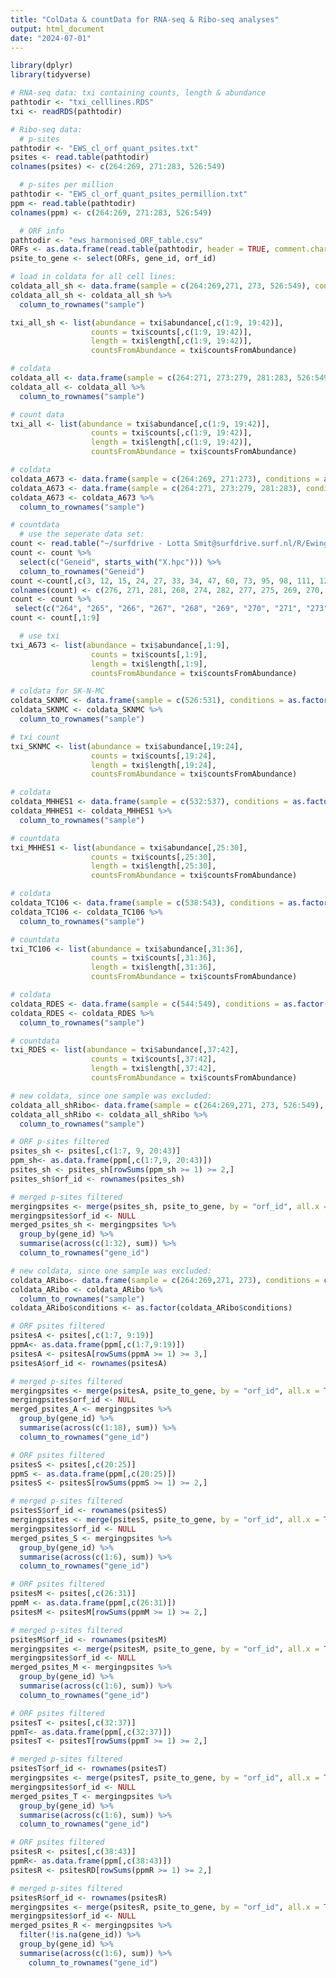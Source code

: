```yaml
---
title: "ColData & countData for RNA-seq & Ribo-seq analyses"
output: html_document
date: "2024-07-01"
---
```


```r
library(dplyr)
library(tidyverse)
```

```r
# RNA-seq data: txi containing counts, length & abundance
pathtodir <- "txi_celllines.RDS"
txi <- readRDS(pathtodir)

# Ribo-seq data: 
  # p-sites
pathtodir <- "EWS_cl_orf_quant_psites.txt"
psites <- read.table(pathtodir)
colnames(psites) <- c(264:269, 271:283, 526:549)

  # p-sites per million
pathtodir <- "EWS_cl_orf_quant_psites_permillion.txt"
ppm <- read.table(pathtodir)
colnames(ppm) <- c(264:269, 271:283, 526:549)

  # ORF info
pathtodir <- "ews_harmonised_ORF_table.csv"
ORFs <- as.data.frame(read.table(pathtodir, header = TRUE, comment.char = "#", sep = ","))
psite_to_gene <- select(ORFs, gene_id, orf_id)
```


```r
# load in coldata for all cell lines:
coldata_all_sh <- data.frame(sample = c(264:269,271, 273, 526:549), conditions = as.factor(c(rep("DOXneg", 5), rep("DOXpos", 3), rep("DOXpos", 3), rep("DOXneg", 3), rep("DOXpos", 3), rep("DOXneg", 3), rep("DOXpos", 3), rep("DOXneg", 3), rep("DOXpos", 3), rep("DOXneg", 3))), cell_line = as.factor(c(rep("A673", 8), rep("SK-N-MC", 6), rep("MHH-ES1", 6), rep("TC-106", 6), rep("RD-ES", 6))))
coldata_all_sh <- coldata_all_sh %>%
  column_to_rownames("sample") 

txi_all_sh <- list(abundance = txi$abundance[,c(1:9, 19:42)], 
                  counts = txi$counts[,c(1:9, 19:42)],
                  length = txi$length[,c(1:9, 19:42)],
                  countsFromAbundance = txi$countsFromAbundance)
```

```r
# coldata
coldata_all <- data.frame(sample = c(264:271, 273:279, 281:283, 526:549), conditions = as.factor(c(rep("DOXneg", 5), rep("DOXpos", 4), rep("DOXneg", 5), rep("DOXneg", 4), rep("DOXpos", 3), rep("DOXneg", 3), rep("DOXpos", 3), rep("DOXneg", 3), rep("DOXpos", 3), rep("DOXneg", 3), rep("DOXpos", 3), rep("DOXneg", 3))), cell_line = as.factor(c(rep("A673", 18), rep("SK-N-MC", 6), rep("MHH-ES1", 6), rep("TC-106", 6), rep("RD-ES", 6))))
coldata_all <- coldata_all %>%
  column_to_rownames("sample") 

# count data
txi_all <- list(abundance = txi$abundance[,c(1:9, 19:42)], 
                  counts = txi$counts[,c(1:9, 19:42)],
                  length = txi$length[,c(1:9, 19:42)],
                  countsFromAbundance = txi$countsFromAbundance)
```


```r
# coldata  
coldata_A673 <- data.frame(sample = c(264:269, 271:273), conditions = as.factor(c(rep("DOXneg", 5), rep("DOXpos", 4))))
coldata_A673 <- data.frame(sample = c(264:271, 273:279, 281:283), conditions = as.factor(c(rep("EFDOXneg", 5), rep("EFDOXpos", 4), rep("CtrlDOXneg", 5), rep("CtrlDOXpos", 4))))
coldata_A673 <- coldata_A673 %>%
  column_to_rownames("sample")

# countdata 
  # use the seperate data set:
count <- read.table("~/surfdrive - Lotta Smit@surfdrive.surf.nl/R/Ewing Data/EwS_celllines_RNA_tumor_gtf.geneCounts.txt", header = TRUE,comment.char = "#")
count <- count %>%
  select(c("Geneid", starts_with("X.hpc"))) %>%
  column_to_rownames("Geneid")
count <-count[,c(3, 12, 15, 24, 27, 33, 34, 47, 60, 73, 95, 98, 111, 125, 128, 146, 153, 155)]
colnames(count) <- c(276, 271, 281, 268, 274, 282, 277, 275, 269, 270, 266, 283, 264, 267, 278, 273, 279, 265)
count <- count %>%
 select(c("264", "265", "266", "267", "268", "269", "270", "271", "273", "274", "275", "276", "277", "278", "279", "281", "282", "283"))
count <- count[,1:9]

  # use txi
txi_A673 <- list(abundance = txi$abundance[,1:9], 
                  counts = txi$counts[,1:9],
                  length = txi$length[,1:9],
                  countsFromAbundance = txi$countsFromAbundance)
```

```r
# coldata for SK-N-MC
coldata_SKNMC <- data.frame(sample = c(526:531), conditions = as.factor(c(rep("DOXpos", 3), rep("DOXneg", 3))))
coldata_SKNMC <- coldata_SKNMC %>%
  column_to_rownames("sample") 

# txi count
txi_SKNMC <- list(abundance = txi$abundance[,19:24], 
                  counts = txi$counts[,19:24],
                  length = txi$length[,19:24],
                  countsFromAbundance = txi$countsFromAbundance)

```

```r
# coldata 
coldata_MHHES1 <- data.frame(sample = c(532:537), conditions = as.factor(c(rep("DOXpos", 3), rep("DOXneg", 3))))
coldata_MHHES1 <- coldata_MHHES1 %>%
  column_to_rownames("sample") 

# countdata
txi_MHHES1 <- list(abundance = txi$abundance[,25:30], 
                  counts = txi$counts[,25:30],
                  length = txi$length[,25:30],
                  countsFromAbundance = txi$countsFromAbundance)
```

```r
# coldata 
coldata_TC106 <- data.frame(sample = c(538:543), conditions = as.factor(c(rep("DOXpos", 3), rep("DOXneg", 3))))
coldata_TC106 <- coldata_TC106 %>%
  column_to_rownames("sample")

# countdata
txi_TC106 <- list(abundance = txi$abundance[,31:36], 
                  counts = txi$counts[,31:36],
                  length = txi$length[,31:36],
                  countsFromAbundance = txi$countsFromAbundance)
```

```r
# coldata 
coldata_RDES <- data.frame(sample = c(544:549), conditions = as.factor(c(rep("DOXpos", 3), rep("DOXneg", 3))))
coldata_RDES <- coldata_RDES %>%
  column_to_rownames("sample") 

# countdata 
txi_RDES <- list(abundance = txi$abundance[,37:42], 
                  counts = txi$counts[,37:42],
                  length = txi$length[,37:42],
                  countsFromAbundance = txi$countsFromAbundance)
```


```r
# new coldata, since one sample was excluded:
coldata_all_shRibo<- data.frame(sample = c(264:269,271, 273, 526:549), conditions = as.factor(c(rep("DOXneg", 5), rep("DOXpos", 3), rep("DOXpos", 3), rep("DOXneg", 3), rep("DOXpos", 3), rep("DOXneg", 3), rep("DOXpos", 3), rep("DOXneg", 3), rep("DOXpos", 3), rep("DOXneg", 3))), cell_line = as.factor(c(rep("A673", 8), rep("SK-N-MC", 6), rep("MHH-ES1", 6), rep("TC-106", 6), rep("RD-ES", 6))))
coldata_all_shRibo <- coldata_all_shRibo %>%
  column_to_rownames("sample") 

# ORF p-sites filtered
psites_sh <- psites[,c(1:7, 9, 20:43)]
ppm_sh<- as.data.frame(ppm[,c(1:7,9, 20:43)])
psites_sh <- psites_sh[rowSums(ppm_sh >= 1) >= 2,]
psites_sh$orf_id <- rownames(psites_sh)

# merged p-sites filtered
mergingpsites <- merge(psites_sh, psite_to_gene, by = "orf_id", all.x = TRUE)
mergingpsites$orf_id <- NULL
merged_psites_sh <- mergingpsites %>%
  group_by(gene_id) %>%
  summarise(across(c(1:32), sum)) %>%
  column_to_rownames("gene_id")
```

``` r
# new coldata, since one sample was excluded:
coldata_ARibo<- data.frame(sample = c(264:269,271, 273), conditions = c(rep("DOXneg", 5), rep("DOXpos", 3)))
coldata_ARibo <- coldata_ARibo %>%
  column_to_rownames("sample") 
coldata_ARibo$conditions <- as.factor(coldata_ARibo$conditions)

# ORF psites filtered
psitesA <- psites[,c(1:7, 9:19)]
ppmA<- as.data.frame(ppm[,c(1:7,9:19)])
psitesA <- psitesA[rowSums(ppmA >= 1) >= 3,]
psitesA$orf_id <- rownames(psitesA)

# merged p-sites filtered
mergingpsites <- merge(psitesA, psite_to_gene, by = "orf_id", all.x = TRUE)
mergingpsites$orf_id <- NULL
merged_psites_A <- mergingpsites %>%
  group_by(gene_id) %>%
  summarise(across(c(1:18), sum)) %>%
  column_to_rownames("gene_id")
```

```r
# ORF psites filtered
psitesS <- psites[,c(20:25)]
ppmS <- as.data.frame(ppm[,c(20:25)])
psitesS <- psitesS[rowSums(ppmS >= 1) >= 2,]

# merged p-sites filtered
psitesS$orf_id <- rownames(psitesS)
mergingpsites <- merge(psitesS, psite_to_gene, by = "orf_id", all.x = TRUE)
mergingpsites$orf_id <- NULL
merged_psites_S <- mergingpsites %>%
  group_by(gene_id) %>%
  summarise(across(c(1:6), sum)) %>%
  column_to_rownames("gene_id")
```

``` r
# ORF psites filtered
psitesM <- psites[,c(26:31)]
ppmM <- as.data.frame(ppm[,c(26:31)])
psitesM <- psitesM[rowSums(ppmM >= 1) >= 2,]

# merged p-sites filtered
psitesM$orf_id <- rownames(psitesM)
mergingpsites <- merge(psitesM, psite_to_gene, by = "orf_id", all.x = TRUE)
mergingpsites$orf_id <- NULL
merged_psites_M <- mergingpsites %>%
  group_by(gene_id) %>%
  summarise(across(c(1:6), sum)) %>%
  column_to_rownames("gene_id")
```

``` r
# ORF psites filtered
psitesT <- psites[,c(32:37)]
ppmT<- as.data.frame(ppm[,c(32:37)])
psitesT <- psitesT[rowSums(ppmT >= 1) >= 2,]

# merged p-sites filtered
psitesT$orf_id <- rownames(psitesT)
mergingpsites <- merge(psitesT, psite_to_gene, by = "orf_id", all.x = TRUE)
mergingpsites$orf_id <- NULL
merged_psites_T <- mergingpsites %>%
  group_by(gene_id) %>%
  summarise(across(c(1:6), sum)) %>%
  column_to_rownames("gene_id")
```

``` r
# ORF psites filtered
psitesR <- psites[,c(38:43)]
ppmR<- as.data.frame(ppm[,c(38:43)])
psitesR <- psitesRD[rowSums(ppmR >= 1) >= 2,]

# merged p-sites filtered
psitesR$orf_id <- rownames(psitesR)
mergingpsites <- merge(psitesR, psite_to_gene, by = "orf_id", all.x = TRUE)
mergingpsites$orf_id <- NULL
merged_psites_R <- mergingpsites %>%
  filter(!is.na(gene_id)) %>%
  group_by(gene_id) %>%
  summarise(across(c(1:6), sum)) %>% 
    column_to_rownames("gene_id")
```



